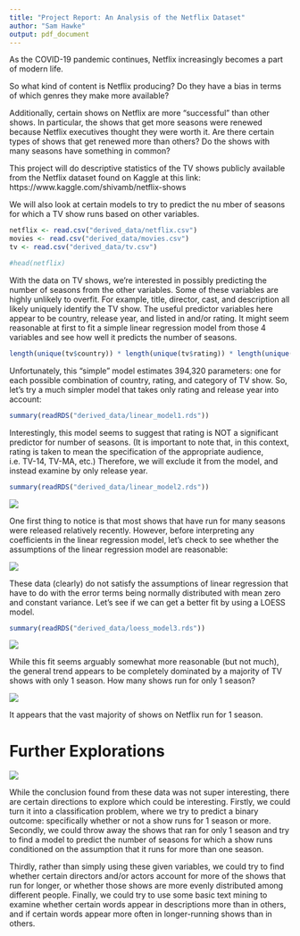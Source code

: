 ```yaml
---
title: "Project Report: An Analysis of the Netflix Dataset"
author: "Sam Hawke"
output: pdf_document
---
```


As the COVID-19 pandemic continues, Netflix increasingly becomes a part of modern life. 

So what kind of content is Netflix producing? Do they have a bias in terms of which genres they make more available?

Additionally, certain shows on Netflix are more "successful" than other shows. In particular, the shows that get more seasons were renewed because Netflix executives thought they were worth it. Are there certain types of shows that get renewed more than others? Do the shows with many seasons have something in common?

This project will do descriptive statistics of the TV shows publicly available from the Netflix dataset found on Kaggle at this link: https://www.kaggle.com/shivamb/netflix-shows

We will also look at certain models to try to predict the nu mber of seasons for which a TV show runs based on other variables.

```r
netflix <- read.csv("derived_data/netflix.csv")
movies <- read.csv("derived_data/movies.csv")
tv <- read.csv("derived_data/tv.csv")

#head(netflix)
```

With the data on TV shows, we're interested in possibly predicting the number of seasons from the other variables. Some of these variables are highly unlikely to overfit. For example, title, director, cast, and description all likely uniquely identify the TV show. The useful predictor variables here appear to be country, release year, and listed in and/or rating. It might seem reasonable at first to fit a simple linear regression model from those 4 variables and see how well it predicts the number of seasons.

```r
length(unique(tv$country)) * length(unique(tv$rating)) * length(unique(tv$listed_in))
```

Unfortunately, this "simple" model estimates 394,320 parameters: one for each possible combination of country, rating, and category of TV show. So, let's try a much simpler model that takes only rating and release year into account:

```r
summary(readRDS("derived_data/linear_model1.rds"))
```

Interestingly, this model seems to suggest that rating is NOT a significant predictor for number of seasons. (It is important to note that, in this context, rating is taken to mean the specification of the appropriate audience, i.e. TV-14, TV-MA, etc.) Therefore, we will exclude it from the model, and instead examine by only release year.

```r
summary(readRDS("derived_data/linear_model2.rds"))
```

![]("derived_data/model2_plot1.png")

One first thing to notice is that most shows that have run for many seasons were released relatively recently. However, before interpreting any coefficients in the linear regression model, let's check to see whether the assumptions of the linear regression model are reasonable:

![]("derived_data/model2_plot2.png")

These data (clearly) do not satisfy the assumptions of linear regression that have to do with the error terms being normally distributed with mean zero and constant variance. Let's see if we can get a better fit by using a LOESS model.

```r
summary(readRDS("derived_data/loess_model3.rds"))
```
![]("derived_data/model3_image3.png")

While this fit seems arguably somewhat more reasonable (but not much), the general trend appears to be completely dominated by a majority of TV shows with only 1 season. How many shows run for only 1 season?

![]("derived_data/model3_image1.png")

It appears that the vast majority of shows on Netflix run for 1 season.

# Further Explorations

![]("derived_data/model3_image2.png")

While the conclusion found from these data was not super interesting, there are certain directions to explore which could be interesting. Firstly, we could turn it into a classification problem, where we try to predict a binary outcome: specifically whether or not a show runs for 1 season or more. Secondly, we could throw away the shows that ran for only 1 season and try to find a model to predict the number of seasons for which a show runs conditioned on the assumption that it runs for more than one season.

Thirdly, rather than simply using these given variables, we could try to find whether certain directors and/or actors account for more of the shows that run for longer, or whether those shows are more evenly distributed among different people. Finally, we could try to use some basic text mining to examine whether certain words appear in descriptions more than in  others, and if certain words appear more often in longer-running shows than in others.
